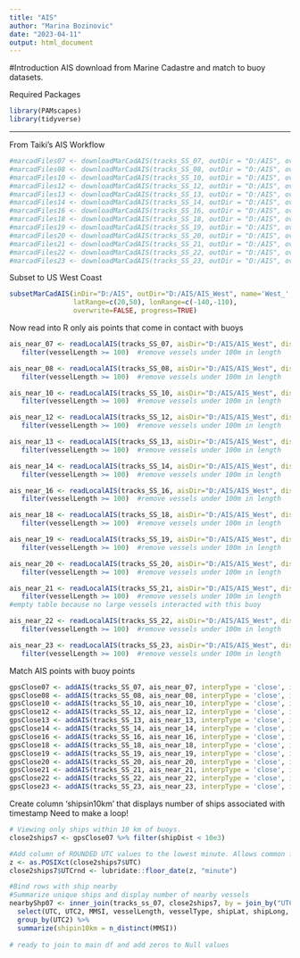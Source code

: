 ```yaml
---
title: "AIS"
author: "Marina Bozinovic"
date: "2023-04-11"
output: html_document
---
```


#Introduction
AIS download from Marine Cadastre and match to buoy datasets.


Required Packages
```r
library(PAMscapes)
library(tidyverse)
```

-----------------------
From Taiki's AIS Workflow

```r
#marcadFiles07 <- downloadMarCadAIS(tracks_SS_07, outDir = "D:/AIS", overwrite = FALSE, unzip = TRUE)
#marcadFiles08 <- downloadMarCadAIS(tracks_SS_08, outDir = "D:/AIS", overwrite = FALSE, unzip = TRUE)
#marcadFiles10 <- downloadMarCadAIS(tracks_SS_10, outDir = "D:/AIS", overwrite = FALSE, unzip = TRUE)
#marcadFiles12 <- downloadMarCadAIS(tracks_SS_12, outDir = "D:/AIS", overwrite = FALSE, unzip = TRUE)
#marcadFiles13 <- downloadMarCadAIS(tracks_SS_13, outDir = "D:/AIS", overwrite = FALSE, unzip = TRUE)
#marcadFiles14 <- downloadMarCadAIS(tracks_SS_14, outDir = "D:/AIS", overwrite = FALSE, unzip = TRUE)
#marcadFiles16 <- downloadMarCadAIS(tracks_SS_16, outDir = "D:/AIS", overwrite = FALSE, unzip = TRUE)
#marcadFiles18 <- downloadMarCadAIS(tracks_SS_18, outDir = "D:/AIS", overwrite = FALSE, unzip = TRUE)
#marcadFiles19 <- downloadMarCadAIS(tracks_SS_19, outDir = "D:/AIS", overwrite = FALSE, unzip = TRUE)
#marcadFiles20 <- downloadMarCadAIS(tracks_SS_20, outDir = "D:/AIS", overwrite = FALSE, unzip = TRUE)
#marcadFiles21 <- downloadMarCadAIS(tracks_SS_21, outDir = "D:/AIS", overwrite = FALSE, unzip = TRUE)
#marcadFiles22 <- downloadMarCadAIS(tracks_SS_22, outDir = "D:/AIS", overwrite = FALSE, unzip = TRUE)
#marcadFiles23 <- downloadMarCadAIS(tracks_SS_23, outDir = "D:/AIS", overwrite = FALSE, unzip = TRUE)
```

Subset to US West Coast
```r
subsetMarCadAIS(inDir="D:/AIS", outDir="D:/AIS/AIS_West", name='West_', 
                latRange=c(20,50), lonRange=c(-140,-110),
                overwrite=FALSE, progress=TRUE)
```
Now read into R only ais points that come in contact with buoys
```r
ais_near_07 <- readLocalAIS(tracks_SS_07, aisDir="D:/AIS/AIS_West", distance=10e3) %>%
   filter(vesselLength >= 100)  #remove vessels under 100m in length

ais_near_08 <- readLocalAIS(tracks_SS_08, aisDir="D:/AIS/AIS_West", distance=10e3) %>%
   filter(vesselLength >= 100)  #remove vessels under 100m in length

ais_near_10 <- readLocalAIS(tracks_SS_10, aisDir="D:/AIS/AIS_West", distance=10e3) %>%
   filter(vesselLength >= 100)  #remove vessels under 100m in length

ais_near_12 <- readLocalAIS(tracks_SS_12, aisDir="D:/AIS/AIS_West", distance=10e3) %>%
   filter(vesselLength >= 100)  #remove vessels under 100m in length

ais_near_13 <- readLocalAIS(tracks_SS_13, aisDir="D:/AIS/AIS_West", distance=10e3) %>%
   filter(vesselLength >= 100)  #remove vessels under 100m in length

ais_near_14 <- readLocalAIS(tracks_SS_14, aisDir="D:/AIS/AIS_West", distance=10e3) %>%
   filter(vesselLength >= 100)  #remove vessels under 100m in length

ais_near_16 <- readLocalAIS(tracks_SS_16, aisDir="D:/AIS/AIS_West", distance=10e3) %>%
   filter(vesselLength >= 100)  #remove vessels under 100m in length

ais_near_18 <- readLocalAIS(tracks_SS_18, aisDir="D:/AIS/AIS_West", distance=10e3) %>%
   filter(vesselLength >= 100)  #remove vessels under 100m in length

ais_near_19 <- readLocalAIS(tracks_SS_19, aisDir="D:/AIS/AIS_West", distance=10e3) %>%
   filter(vesselLength >= 100)  #remove vessels under 100m in length

ais_near_20 <- readLocalAIS(tracks_SS_20, aisDir="D:/AIS/AIS_West", distance=10e3) %>%
   filter(vesselLength >= 100)  #remove vessels under 100m in length

ais_near_21 <- readLocalAIS(tracks_SS_21, aisDir="D:/AIS/AIS_West", distance=10e3) %>%
   filter(vesselLength >= 100)  #remove vessels under 100m in length
#empty table because no large vessels interacted with this buoy

ais_near_22 <- readLocalAIS(tracks_SS_22, aisDir="D:/AIS/AIS_West", distance=10e3) %>%
   filter(vesselLength >= 100)  #remove vessels under 100m in length

ais_near_23 <- readLocalAIS(tracks_SS_23, aisDir="D:/AIS/AIS_West", distance=10e3) %>%
   filter(vesselLength >= 100)  #remove vessels under 100m in length
```

Match AIS points with buoy points
```r
gpsClose07 <- addAIS(tracks_SS_07, ais_near_07, interpType = 'close', interpTime = 120)
gpsClose08 <- addAIS(tracks_SS_08, ais_near_08, interpType = 'close', interpTime = 120)
gpsClose10 <- addAIS(tracks_SS_10, ais_near_10, interpType = 'close', interpTime = 120)
gpsClose12 <- addAIS(tracks_SS_12, ais_near_12, interpType = 'close', interpTime = 120)
gpsClose13 <- addAIS(tracks_SS_13, ais_near_13, interpType = 'close', interpTime = 120)
gpsClose14 <- addAIS(tracks_SS_14, ais_near_14, interpType = 'close', interpTime = 120)
gpsClose16 <- addAIS(tracks_SS_16, ais_near_16, interpType = 'close', interpTime = 120)
gpsClose18 <- addAIS(tracks_SS_18, ais_near_18, interpType = 'close', interpTime = 120)
gpsClose19 <- addAIS(tracks_SS_19, ais_near_19, interpType = 'close', interpTime = 120)
gpsClose20 <- addAIS(tracks_SS_20, ais_near_20, interpType = 'close', interpTime = 120)
gpsClose21 <- addAIS(tracks_SS_21, ais_near_21, interpType = 'close', interpTime = 120) #empty table
gpsClose22 <- addAIS(tracks_SS_22, ais_near_22, interpType = 'close', interpTime = 120)
gpsClose23 <- addAIS(tracks_SS_23, ais_near_23, interpType = 'close', interpTime = 120)
```

Create column 'shipsin10km' that displays number of ships associated with timestamp
Need to make a loop!
```r
# Viewing only ships within 10 km of buoys.
close2ships7 <- gpsClose07 %>% filter(shipDist < 10e3)

#Add column of ROUNDED UTC values to the lowest minute. Allows common field to bind
z <- as.POSIXct(close2ships7$UTC)
close2ships7$UTCrnd <- lubridate::floor_date(z, "minute")

#Bind rows with ship nearby
#Summarize unique ships and display number of nearby vessels
nearbyShp07 <- inner_join(tracks_ss_07, close2ships7, by = join_by("UTC" == "UTCrnd")) %>%
  select(UTC, UTC2, MMSI, vesselLength, vesselType, shipLat, shipLong, shipDist) %>%
  group_by(UTC2) %>%
  summarize(shipin10km = n_distinct(MMSI))
    
# ready to join to main df and add zeros to Null values
```


